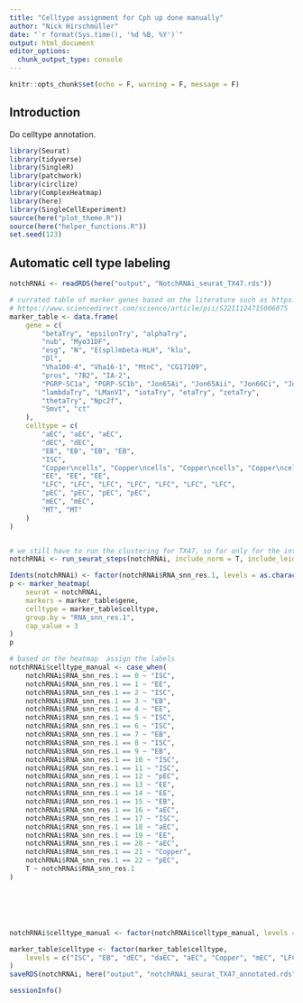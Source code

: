 ```yaml
---
title: "Celltype assignment for Cph up done manually"
author: "Nick Hirschmüller"
date: "`r format(Sys.time(), '%d %B, %Y')`"
output: html_document
editor_options: 
  chunk_output_type: console
---
```


```r
knitr::opts_chunk$set(echo = F, warning = F, message = F)
```

## Introduction
Do celltype annotation.


```r
library(Seurat)
library(tidyverse)
library(SingleR)
library(patchwork)
library(circlize)
library(ComplexHeatmap)
library(here)
library(SingleCellExperiment)
source(here("plot_theme.R"))
source(here("helper_functions.R"))
set.seed(123)
```

## Automatic cell type labeling


```r
notchRNAi <- readRDS(here("output", "NotchRNAi_seurat_TX47.rds"))

# currated table of marker genes based on the literature such as https://www.pnas.org/doi/10.1073/pnas.1916820117 or https://www.science.org/doi/10.1126/science.abk2432 or
# https://www.sciencedirect.com/science/article/pii/S2211124715006075
marker_table <- data.frame(
    gene = c(
        "betaTry", "epsilonTry", "alphaTry",
        "nub", "Myo31DF",
        "esg", "N", "E(spl)mbeta-HLH", "klu",
        "Dl",
        "Vha100-4", "Vha16-1", "MtnC", "CG17109",
        "pros", "7B2", "IA-2",
        "PGRP-SC1a", "PGRP-SC1b", "Jon65Ai", "Jon65Aii", "Jon66Ci", "Jon66Cii",
        "lambdaTry", "LManVI", "iotaTry", "etaTry", "zetaTry",
        "thetaTry", "Npc2f",
        "Smvt", "ct"
    ),
    celltype = c(
        "aEC", "aEC", "aEC",
        "dEC", "dEC",
        "EB", "EB", "EB", "EB",
        "ISC",
        "Copper\ncells", "Copper\ncells", "Copper\ncells", "Copper\ncells",
        "EE", "EE", "EE",
        "LFC", "LFC", "LFC", "LFC", "LFC", "LFC", "LFC",
        "pEC", "pEC", "pEC", "pEC",
        "mEC", "mEC",
        "MT", "MT"
    )
)


# we still have to run the clustering for TX47, so far only for the integrated one but we are not using that.
notchRNAi <- run_seurat_steps(notchRNAi, include_norm = T, include_leiden = F, include_louvain = T)

Idents(notchRNAi) <- factor(notchRNAi$RNA_snn_res.1, levels = as.character(0:22))
p <- marker_heatmap(
    seurat = notchRNAi,
    markers = marker_table$gene,
    celltype = marker_table$celltype,
    group.by = "RNA_snn_res.1",
    cap_value = 3
)
p

# based on the heatmap  assign the labels
notchRNAi$celltype_manual <- case_when(
    notchRNAi$RNA_snn_res.1 == 0 ~ "ISC",
    notchRNAi$RNA_snn_res.1 == 1 ~ "EE",
    notchRNAi$RNA_snn_res.1 == 2 ~ "ISC",
    notchRNAi$RNA_snn_res.1 == 3 ~ "EB",
    notchRNAi$RNA_snn_res.1 == 4 ~ "EE",
    notchRNAi$RNA_snn_res.1 == 5 ~ "ISC",
    notchRNAi$RNA_snn_res.1 == 6 ~ "ISC",
    notchRNAi$RNA_snn_res.1 == 7 ~ "EB",
    notchRNAi$RNA_snn_res.1 == 8 ~ "ISC",
    notchRNAi$RNA_snn_res.1 == 9 ~ "EB",
    notchRNAi$RNA_snn_res.1 == 10 ~ "ISC",
    notchRNAi$RNA_snn_res.1 == 11 ~ "ISC",
    notchRNAi$RNA_snn_res.1 == 12 ~ "pEC",
    notchRNAi$RNA_snn_res.1 == 13 ~ "EE",
    notchRNAi$RNA_snn_res.1 == 14 ~ "EE",
    notchRNAi$RNA_snn_res.1 == 15 ~ "EB",
    notchRNAi$RNA_snn_res.1 == 16 ~ "aEC",
    notchRNAi$RNA_snn_res.1 == 17 ~ "ISC",
    notchRNAi$RNA_snn_res.1 == 18 ~ "aEC",
    notchRNAi$RNA_snn_res.1 == 19 ~ "EE",
    notchRNAi$RNA_snn_res.1 == 20 ~ "aEC",
    notchRNAi$RNA_snn_res.1 == 21 ~ "Copper",
    notchRNAi$RNA_snn_res.1 == 22 ~ "pEC",
    T ~ notchRNAi$RNA_snn_res.1
)






notchRNAi$celltype_manual <- factor(notchRNAi$celltype_manual, levels = c("ISC", "EB", "aEC", "Copper", "pEC", "EE", "unk"))

marker_table$celltype <- factor(marker_table$celltype,
    levels = c("ISC", "EB", "dEC", "daEC", "aEC", "Copper", "mEC", "LFC", "pEC", "EE", "MT")
)
saveRDS(notchRNAi, here("output", "notchRNAi_seurat_TX47_annotated.rds"))
```


```r
sessionInfo()
```

